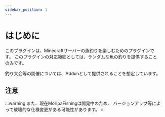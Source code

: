 ```yaml
---
sidebar_position: 1
---
```


# はじめに

このプラグインは、Minecraftサーバーの魚釣りを楽しむためのプラグインです。
このプラグインの対応範囲としては、ランダムな魚の釣りを提供することのみです。

釣り大会等の開催については、Addonとして提供されることを想定しています。

## 注意

:::warning
また、現在MoripaFishingは開発中のため、
バージョンアップ等によって破壊的な仕様変更がある可能性があります。
:::
